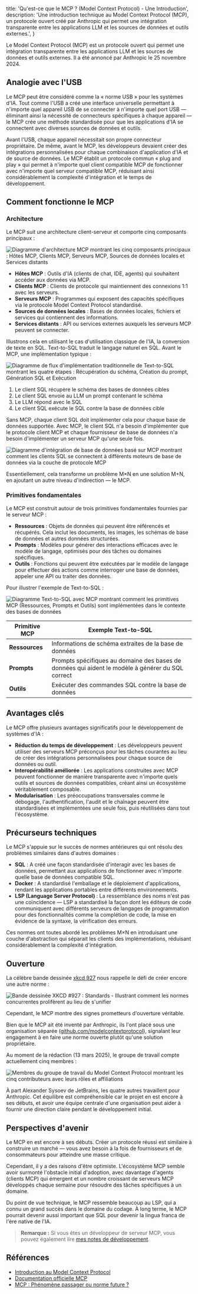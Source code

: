 
  title: 'Qu\'est-ce que le MCP ? (Model Context Protocol) - Une Introduction',
  description:
    'Une introduction technique au Model Context Protocol (MCP), un protocole ouvert créé par Anthropic qui permet une intégration transparente entre les applications LLM et les sources de données et outils externes.',
}


Le Model Context Protocol (MCP) est un protocole ouvert qui permet une intégration transparente entre les applications LLM et les sources de données et outils externes. Il a été annoncé par Anthropic le 25 novembre 2024.

## Analogie avec l'USB

Le MCP peut être considéré comme la « norme USB » pour les systèmes d'IA. Tout comme l'USB a créé une interface universelle permettant à n'importe quel appareil USB de se connecter à n'importe quel port USB — éliminant ainsi la nécessité de connecteurs spécifiques à chaque appareil — le MCP crée une méthode standardisée pour que les applications d'IA se connectent avec diverses sources de données et outils.

Avant l'USB, chaque appareil nécessitait son propre connecteur propriétaire. De même, avant le MCP, les développeurs devaient créer des intégrations personnalisées pour chaque combinaison d'application d'IA et de source de données. Le MCP établit un protocole commun « plug and play » qui permet à n'importe quel client compatible MCP de fonctionner avec n'importe quel serveur compatible MCP, réduisant ainsi considérablement la complexité d'intégration et le temps de développement.

## Comment fonctionne le MCP

### Architecture

Le MCP suit une architecture client-serveur et comporte cinq composants principaux :

<Image
  src={mcpArchitecture}
  alt="Diagramme d'architecture MCP montrant les cinq composants principaux : Hôtes MCP, Clients MCP, Serveurs MCP, Sources de données locales et Services distants"
/>

- **Hôtes MCP** : Outils d'IA (clients de chat, IDE, agents) qui souhaitent accéder aux données via MCP.
- **Clients MCP** : Clients de protocole qui maintiennent des connexions 1:1 avec les serveurs.
- **Serveurs MCP** : Programmes qui exposent des capacités spécifiques via le protocole Model Context Protocol standardisé.
- **Sources de données locales** : Bases de données locales, fichiers et services qui contiennent des informations.
- **Services distants** : API ou services externes auxquels les serveurs MCP peuvent se connecter.

Illustrons cela en utilisant le cas d'utilisation classique de l'IA, la conversion de texte en SQL. Text-to-SQL traduit le langage naturel en SQL. Avant le MCP, une implémentation typique :

<Image
  src={textToSqlClassic}
  alt="Diagramme de flux d'implémentation traditionnelle de Text-to-SQL montrant les quatre étapes : Récupération du schéma, Création du prompt, Génération SQL et Exécution"
/>

1. Le client SQL récupère le schéma des bases de données cibles
2. Le client SQL envoie au LLM un prompt contenant le schéma
3. Le LLM répond avec le SQL
4. Le client SQL exécute le SQL contre la base de données cible

Sans MCP, chaque client SQL doit implémenter cela pour chaque base de données supportée. Avec MCP, le client SQL n'a besoin d'implémenter que le protocole client MCP et chaque fournisseur de base de données n'a besoin d'implémenter un serveur MCP qu'une seule fois.

<Image
  src={databaseMcp}
  alt="Diagramme d'intégration de base de données basé sur MCP montrant comment les clients SQL se connectent à différents moteurs de base de données via la couche de protocole MCP"
/>

Essentiellement, cela transforme un problème M×N en une solution M+N, en ajoutant un autre niveau d'indirection — le MCP.

### Primitives fondamentales

Le MCP est construit autour de trois primitives fondamentales fournies par le serveur MCP :

- **Ressources** : Objets de données qui peuvent être référencés et récupérés. Cela inclut les documents, les images, les schémas de base de données et autres données structurées.
- **Prompts** : Modèles pour générer des interactions efficaces avec le modèle de langage, optimisés pour des tâches ou domaines spécifiques.
- **Outils** : Fonctions qui peuvent être exécutées par le modèle de langage pour effectuer des actions comme interroger une base de données, appeler une API ou traiter des données.

Pour illustrer l'exemple de Text-to-SQL :

<Image
  src={textToSqlMcp}
  alt="Diagramme Text-to-SQL avec MCP montrant comment les primitives MCP (Ressources, Prompts et Outils) sont implémentées dans le contexte des bases de données"
/>

| Primitive MCP | Exemple Text-to-SQL |
| ------------- | ------------------------------------------------------------------------- |
| **Ressources** | Informations de schéma extraites de la base de données |
| **Prompts** | Prompts spécifiques au domaine des bases de données qui aident le modèle à générer du SQL correct |
| **Outils** | Exécuter des commandes SQL contre la base de données |

## Avantages clés

Le MCP offre plusieurs avantages significatifs pour le développement de systèmes d'IA :

- **Réduction du temps de développement** : Les développeurs peuvent utiliser des serveurs MCP préconçus pour les tâches courantes au lieu de créer des intégrations personnalisées pour chaque source de données ou outil.
- **Interopérabilité améliorée** : Les applications construites avec MCP peuvent fonctionner de manière transparente avec n'importe quels outils et sources de données compatibles, créant ainsi un écosystème véritablement composable.
- **Modularisation** : Les préoccupations transversales comme le débogage, l'authentification, l'audit et le chaînage peuvent être standardisées et implémentées une seule fois, puis réutilisées dans tout l'écosystème.

## Précurseurs techniques

Le MCP s'appuie sur le succès de normes antérieures qui ont résolu des problèmes similaires dans d'autres domaines :

- **SQL** : A créé une façon standardisée d'interagir avec les bases de données, permettant aux applications de fonctionner avec n'importe quelle base de données compatible SQL.
- **Docker** : A standardisé l'emballage et le déploiement d'applications, rendant les applications portables entre différents environnements.
- **LSP (Language Server Protocol)** : La ressemblance des noms n'est pas une coïncidence — LSP a standardisé la façon dont les éditeurs de code communiquent avec différents serveurs de langages de programmation pour des fonctionnalités comme la complétion de code, la mise en évidence de la syntaxe, la vérification des erreurs.

Ces normes ont toutes abordé les problèmes M×N en introduisant une couche d'abstraction qui séparait les clients des implémentations, réduisant considérablement la complexité d'intégration.

## Ouverture

La célèbre bande dessinée [xkcd 927](https://xkcd.com/927/) nous rappelle le défi de créer encore une autre norme :

<Image
  src={xkcdStandards}
  alt="Bande dessinée XKCD #927 : Standards - Illustrant comment les normes concurrentes prolifèrent au lieu de s'unifier"
/>

Cependant, le MCP montre des signes prometteurs d'ouverture véritable.

Bien que le MCP ait été inventé par Anthropic, ils l'ont placé sous une organisation séparée ([github.com/modelcontextprotocol](https://github.com/modelcontextprotocol)), signalant leur engagement à en faire une norme ouverte plutôt qu'une solution propriétaire.

Au moment de la rédaction (13 mars 2025), le groupe de travail compte actuellement cinq membres :

<Image
  src={mcpMembers}
  alt="Membres du groupe de travail du Model Context Protocol montrant les cinq contributeurs avec leurs rôles et affiliations"
/>

À part Alexander Sysoev de JetBrains, les quatre autres travaillent pour Anthropic. Cet équilibre est compréhensible car le projet en est encore à ses débuts, et avoir une équipe centrale d'une organisation peut aider à fournir une direction claire pendant le développement initial.

## Perspectives d'avenir

Le MCP en est encore à ses débuts. Créer un protocole réussi est similaire à construire un marché — vous avez besoin à la fois de fournisseurs et de consommateurs pour atteindre une masse critique.

Cependant, il y a des raisons d'être optimiste. L'écosystème MCP semble avoir surmonté l'obstacle initial d'adoption, avec davantage d'agents (clients MCP) qui émergent et un nombre croissant de serveurs MCP développés chaque semaine pour résoudre des tâches spécifiques à un domaine.

Du point de vue technique, le MCP ressemble beaucoup au LSP, qui a connu un grand succès dans le domaine du codage. À long terme, le MCP pourrait devenir aussi important que SQL pour devenir la lingua franca de l'ère native de l'IA.

> **Remarque :** Si vous êtes un développeur de serveur MCP, vous pouvez également lire [mes notes de développement](/articles/notes-on-implementing-mcp-server).

## Références

- [Introduction au Model Context Protocol](https://www.anthropic.com/news/model-context-protocol)
- [Documentation officielle MCP](https://modelcontextprotocol.io/introduction)
- [MCP : Phénomène passager ou norme future ?](https://blog.langchain.dev/mcp-fad-or-fixture/)